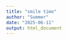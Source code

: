 ```yaml
---
title: "smile time"
author: "Summer"
date: "2025-06-11"
output: html_document
---
```


```r

```
